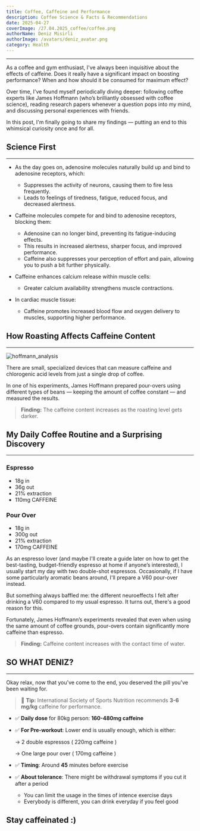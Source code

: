 ```yaml
---
title: Coffee, Caffeine and Performance
description: Coffee Science & Facts & Recommendations
date: 2025-04-27
coverImage: /27.04.2025_coffee/coffee.png
authorName: Deniz Misirli
authorImage: /avatars/deniz_avatar.png
category: Health
---
```


---

As a coffee and gym enthusiast, I've always been inquisitive about the effects of caffeine. Does it really have a significant impact on boosting performance? When and how should it be consumed for maximum effect?

Over time, I've found myself periodically diving deeper: following coffee experts like James Hoffmann (who’s brilliantly obsessed with coffee science), reading research papers whenever a question pops into my mind, and discussing personal experiences with friends.

In this post, I'm finally going to share my findings — putting an end to this whimsical curiosity once and for all.

## Science First

---

- As the day goes on, adenosine molecules naturally build up and bind to adenosine receptors, which:

  - Suppresses the activity of neurons, causing them to fire less frequently.
  - Leads to feelings of tiredness, fatigue, reduced focus, and decreased alertness.

- Caffeine molecules compete for and bind to adenosine receptors, blocking them:

  - Adenosine can no longer bind, preventing its fatigue-inducing effects.
  - This results in increased alertness, sharper focus, and improved performance.
  - Caffeine also suppresses your perception of effort and pain, allowing you to push a bit further physically.

- Caffeine enhances calcium release within muscle cells:

  - Greater calcium availability strengthens muscle contractions.

- In cardiac muscle tissue:
  - Caffeine promotes increased blood flow and oxygen delivery to muscles, supporting higher performance.

## How Roasting Affects Caffeine Content

---

![hoffmann_analysis](/27.04.2025_coffee/hoffmann.png)

There are small, specialized devices that can measure caffeine and chlorogenic acid levels from just a single drop of coffee.

In one of his experiments, James Hoffmann prepared pour-overs using different types of beans — keeping the amount of coffee constant — and measured the results.

> **Finding:** The caffeine content increases as the roasting level gets darker.

## My Daily Coffee Routine and a Surprising Discovery

---

<div style={{ display: 'flex', justifyContent: 'space-around', gap: '2rem' }}>

<div>
  <h3 style={{ color: "purple" }}>Espresso</h3>
  <ul>
    <li>18g in</li>
    <li>36g out</li>
    <li>21% extraction</li>
    <li>110mg CAFFEINE</li>
  </ul>
</div>

<div>
  <h3 style={{ color: "purple" }}>Pour Over</h3>
  <ul>
    <li>18g in</li>
    <li>300g out</li>
    <li>21% extraction</li>
    <li>170mg CAFFEINE</li>
  </ul>
</div>

</div>

As an espresso lover (and maybe I'll create a guide later on how to get the best-tasting, budget-friendly espresso at home if anyone’s interested), I usually start my day with two double-shot espressos. Occasionally, if I have some particularly aromatic beans around, I'll prepare a V60 pour-over instead.

But something always baffled me: the different neuroeffects I felt after drinking a V60 compared to my usual espresso. It turns out, there's a good reason for this.

Fortunately, James Hoffmann’s experiments revealed that even when using the same amount of coffee grounds, pour-overs contain significantly more caffeine than espresso.

> **Finding:** Caffeine content increases with the contact time of water.

## SO WHAT DENIZ?

---

Okay relax, now that you've come to the end, you deserved the pill you've been waiting for.

> 🧠 **Tip:** International Society of Sports Nutrition recommends **3-6 mg/kg** caffeine for performance.

- ✅ **Daily dose** for 80kg person: **160-480mg caffeine**
- ✅ **For Pre-workout**: Lower end is usually enough, which is either:

  → 2 double espressos ( 220mg caffeine )

  → One large pour over ( 170mg caffeine )

- ✅ **Timing**: Around **45** minutes before exercise
- ✅ **About tolerance**: There might be withdrawal symptoms if you cut it after a period
  - You can limit the usage in the times of intence exercise days
  - Everybody is different, you can drink everyday if you feel good

## Stay caffeinated :)
